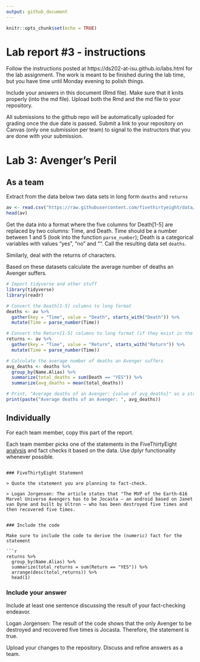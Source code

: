 ```yaml
---
output: github_document
---
```


<!-- README.md is generated from README.Rmd. Please edit the README.Rmd file -->


```r
knitr::opts_chunk$set(echo = TRUE)
```

# Lab report #3 - instructions

Follow the instructions posted at https://ds202-at-isu.github.io/labs.html for the lab assignment. The work is meant to be finished during the lab time, but you have time until Monday evening to polish things.

Include your answers in this document (Rmd file). Make sure that it knits properly (into the md file). Upload both the Rmd and the md file to your repository.  

All submissions to the github repo will be automatically uploaded for grading once the due date is passed.
Submit a link to your repository on Canvas (only one submission per team) to signal to the instructors that you are done with your submission.

# Lab 3: Avenger's Peril

## As a team

Extract from the data below two data sets in long form `deaths` and `returns`

```r
av <- read.csv("https://raw.githubusercontent.com/fivethirtyeight/data/master/avengers/avengers.csv", stringsAsFactors = FALSE)
head(av)
```

Get the data into a format where the five columns for Death[1-5] are replaced by two columns: Time, and Death. Time should be a number between 1 and 5 (look into the function `parse_number`); Death is a categorical variables with values "yes", "no" and "". Call the resulting data set `deaths`. 

Similarly, deal with the returns of characters.

Based on these datasets calculate the average number of deaths an Avenger suffers. 

```r
# Import tidyverse and other stuff
library(tidyverse)
library(readr)

# Convert the Death[1-5] columns to long format
deaths <- av %>%
  gather(key = "Time", value = "Death", starts_with("Death")) %>%
  mutate(Time = parse_number(Time))

# Convert the Return[1-5] columns to long format (if they exist in the dataset)
returns <- av %>%
  gather(key = "Time", value = "Return", starts_with("Return")) %>%
  mutate(Time = parse_number(Time))

# Calculate the average number of deaths an Avenger suffers
avg_deaths <- deaths %>%
  group_by(Name.Alias) %>%
  summarize(total_deaths = sum(Death == "YES")) %>%
  summarize(avg_deaths = mean(total_deaths))

# Print, "Average deaths of an Avenger: {value of avg_deaths}" as a string
print(paste("Average deaths of an Avenger: ", avg_deaths))
```

<!-- Average number of deaths of an avenger: ~0.54% -->

## Individually

For each team member, copy this part of the report. 

Each team member picks one of the statements in the FiveThirtyEight [analysis](https://fivethirtyeight.com/features/avengers-death-comics-age-of-ultron/) and fact checks it based on the data. Use dplyr functionality whenever possible.

```

### FiveThirtyEight Statement

> Quote the statement you are planning to fact-check.

> Logan Jorgensen: The article states that "The MVP of the Earth-616 Marvel Universe Avengers has to be Jocasta — an android based on Janet van Dyne and built by Ultron — who has been destroyed five times and then recovered five times.


### Include the code

Make sure to include the code to derive the (numeric) fact for the statement

```r
returns %>%
  group_by(Name.Alias) %>%
  summarize(total_returns = sum(Return == "YES")) %>%
  arrange(desc(total_returns)) %>%
  head(1)
```

### Include your answer

Include at least one sentence discussing the result of your fact-checking endeavor.

Logan Jorgensen: The result of the code shows that the only Avenger to be destroyed and recovered five times is Jocasta. Therefore, the statement is true.

Upload your changes to the repository. Discuss and refine answers as a team.
